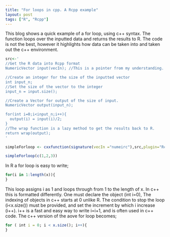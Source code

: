 ```yaml
---
title: "For loops in cpp. A Rcpp example"
layout: post
tags: ["R", "Rcpp"]
---
```


This blog shows a quick example of a for loop, using c++ syntax. The function loops over the inputted data and returns the results to R. The code is not the best, however it highlights how data can be taken into and taken out the c++ environment.
```r
src<-'
//Get the R data into Rcpp format
NumericVector input(vecIn); //This is a pointer from my understanding.

//Create an integer for the size of the inputted vector
int input_n;
//Set the size of the vector to the integer
input_n = input.size();

//Create a Vector for output of the size of input.
NumericVector output(input_n);

for(int i=0;i<input_n;i++){
  output(i) = input(i)/2;	
}
//The wrap function is a lazy method to get the results back to R.
return wrap(output);
'

simpleForloop <- cxxfunction(signature(vecIn ="numeirc"),src,plugin="Rcpp")

simpleForloop(c(1,2,3))
```

In R a for loop is easy to write;
```r
for(i in 1:length(x)){
}

```
This loop assigns i as 1 and loops through from 1 to the length of x. In c++ this is formatted differently. One must declare the object (int i=0), The indexing of objects in c++ starts at 0 unlike R. The condition to stop the loop (i<x.size()) must be provided, and set the increment by which i increase (i++). i++ is a fast and easy way to write i=i+1, and is often used in c++ code. The c++ version of the aove for loop becomes;
```r
for ( int i = 0; i < x.size(); i++){
}
```



